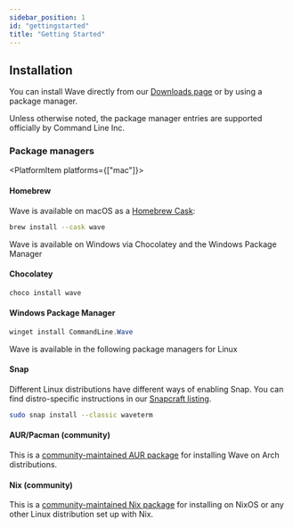```yaml
---
sidebar_position: 1
id: "gettingstarted"
title: "Getting Started"
---
```



<PlatformProvider>
  <PlatformSelectorButton />

## Installation

You can install Wave directly from our [Downloads page](https://www.waveterm.dev/download) or by using a package manager.

Unless otherwise noted, the package manager entries are supported officially by Command Line Inc.

### Package managers

<PlatformItem platforms={["mac"]}>

#### Homebrew

Wave is available on macOS as a [Homebrew Cask](https://formulae.brew.sh/cask/wave):

```bash
brew install --cask wave
```

</PlatformItem>
<PlatformItem platforms={["windows"]}>

Wave is available on Windows via Chocolatey and the Windows Package Manager

#### Chocolatey

```Powershell
choco install wave
```

#### Windows Package Manager

```Powershell
winget install CommandLine.Wave
```

</PlatformItem>
<PlatformItem platforms={["linux"]}>

Wave is available in the following package managers for Linux

#### Snap

Different Linux distributions have different ways of enabling Snap. You can find distro-specific instructions in our [Snapcraft listing](https://snapcraft.io/waveterm).

```bash
sudo snap install --classic waveterm
```

#### AUR/Pacman (community)

This is a [community-maintained AUR package](https://aur.archlinux.org/packages/waveterm) for installing Wave on Arch distributions.

#### Nix (community)

This is a [community-maintained Nix package](https://search.nixos.org/packages?channel=unstable&show=waveterm&size=50&sort=relevance&type=packages&query=waveterm) for installing on NixOS or any other Linux distribution set up with Nix.

</PlatformItem>

</PlatformProvider>
